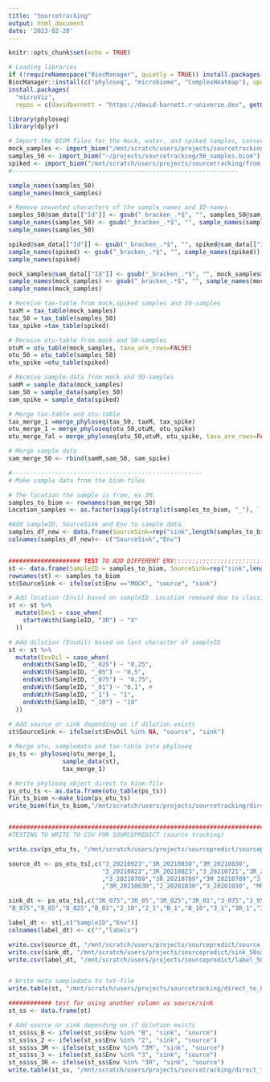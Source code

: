 ```yaml
---
title: "Sourcetracking"
output: html_document
date: '2023-02-20'
---
```


```r
knitr::opts_chunk$set(echo = TRUE)

# Loading libraries
if (!requireNamespace("BiocManager", quietly = TRUE)) install.packages("BiocManager")
BiocManager::install(c("phyloseq", "microbiome", "ComplexHeatmap"), update = FALSE)
install.packages(
  "microViz",
  repos = c(davidbarnett = "https://david-barnett.r-universe.dev", getOption("repos")))

library(phyloseq)
library(dplyr)

# Import the BIOM files for the mock, water, and spiked samples, converted from Kraken2 using, for example, kraken-biom
mock_samples <- import_biom("/mnt/scratch/users/projects/sourcetracking/from_kraken/mock_samples.biom")
samples_50 <- import_biom("~/projects/sourcetracking/50_samples.biom")
spiked <- import_biom("/mnt/scratch/users/projects/sourcetracking/from_kraken/1_10ng_realname.biom")
#---------------------------------------------------------------

sample_names(samples_50)
sample_names(mock_samples)

# Remove unwanted characters of the sample names and ID-names
samples_50@sam_data[["Id"]] <- gsub("_bracken_.*$", "", samples_50@sam_data[["Id"]])
sample_names(samples_50) <- gsub("_bracken_.*$", "", sample_names(samples_50))
sample_names(samples_50)

spiked@sam_data[["Id"]] <- gsub("_bracken_.*$", "", spiked@sam_data[["Id"]])
sample_names(spiked) <- gsub("_bracken_.*$", "", sample_names(spiked))
sample_names(spiked)

mock_samples@sam_data[["Id"]] <- gsub("_bracken_.*$", "", mock_samples@sam_data[["Id"]])
sample_names(mock_samples) <- gsub("_bracken_.*$", "", sample_names(mock_samples))
sample_names(mock_samples)

# Receive tax-table from mock,spiked samples and 50-samples
taxM = tax_table(mock_samples)
tax_50 = tax_table(samples_50)
tax_spike =tax_table(spiked)

# Receive otu-table from mock and 50-samples
otuM = otu_table(mock_samples, taxa_are_rows=FALSE)
otu_50 = otu_table(samples_50)
otu_spike =otu_table(spiked)

# Receive sample-data from mock and 50-samples
samM = sample_data(mock_samples)
sam_50 = sample_data(samples_50)
sam_spike = sample_data(spiked)

# Merge tax-table and otu-table
tax_merge_1 =merge_phyloseq(tax_50, taxM, tax_spike)
otu_merge_1 = merge_phyloseq(otu_50,otuM, otu_spike)
otu_merge_fal = merge_phyloseq(otu_50,otuM, otu_spike, taxa_are_rows=FALSE)

# Merge sample data
sam_merge_50 <- rbind(samM,sam_50, sam_spike)

#-----------------------------------------------------
# Make sample data from the biom-files

# The location the sample is from, ex 3M.
samples_to_biom <- rownames(sam_merge_50)
Location_samples <- as.factor(sapply(strsplit(samples_to_biom, "_"), `[`, 1))

#Add sampleID, SourceSink and Env to sample data.
samples_df_new <- data.frame(SourceSink=rep("sink",length(samples_to_biom)),Env=Location_samples)
colnames(samples_df_new)<- c("SourceSink","Env")


#################### TEST TO ADD DIFFERENT ENV::::::::::::::::::::::::::::
st <- data.frame(SampleID = samples_to_biom, SourceSink=rep("sink",length(samples_to_biom)),Env=Location_samples)
rownames(st) <- samples_to_biom
st$SourceSink <- ifelse(st$Env =="MOCK", "source", "sink")

# Add location (Env1) based on sampleID. Location removed due to classified data, change X to the location where you took the sample
st <- st %>%
  mutate(Env1 = case_when(
    startsWith(SampleID, "3R") ~ "X"
  ))

# Add dilution (Envdil) based on last character of sampleID
st <- st %>%
  mutate(EnvDil = case_when(
    endsWith(SampleID, "_025") ~ "0,25",
    endsWith(SampleID, "_05") ~ "0,5",
    endsWith(SampleID, "_075") ~ "0,75",
    endsWith(SampleID, "_01") ~ "0,1", # 
    endsWith(SampleID, "_1") ~ "1",
    endsWith(SampleID, "_10") ~ "10"
  ))
    
# Add source or sink depending on if dilution exists
st$SourceSink <- ifelse(st$EnvDil %in% NA, "source", "sink")

# Merge otu, sampledata and tax-table into phyloseq
ps_ts <- phyloseq(otu_merge_1, 
               sample_data(st), 
               tax_merge_1)

# Write phyloseq object direct to biom-file
ps_otu_ts <- as.data.frame(otu_table(ps_ts))
fin_ts_biom <-make_biom(ps_otu_ts)
write_biom(fin_ts_biom,"/mnt/scratch/users/projects/sourcetracking/direct_to_biom/complete1.biom")


##############################################################################################
#TESTING TO WRITE TO CSV FOR SOURCEPREDICT (source tracking)

write.csv(ps_otu_ts, "/mnt/scratch/users/projects/sourcepredict/sourcepredict.csv",quote=FALSE) #, row.names=FALSE)

source_dt <- ps_otu_ts[,c("3_20210923","3R_20210830","3M_20210830",
                          "3_20210823","3R_20210823","3_20210721","3R_20210721","3M_20210721"
                          ,"3_20210709","3R_20210709","3M_20210709","3_20210630","3R_20210630"
                          ,"3M_20210630","2_20201030","3_20201030", "MOCK_BC01","MOCK_BC03", "MOCK_BC04","MOCK_BC05","MOCK_BC06")]

sink_dt <- ps_otu_ts[,c("3R_075","3R_05","3R_025","3R_01","3_075","3_05","3_025","3_01","2_075","2_05","2_025","2_01",
"B_075","B_05","B_025","B_01","2_10","2_1","B_1","B_10","3_1","3R_1","3_10")]

label_dt <- st[,c("SampleID","Env")]
colnames(label_dt) <- c("","labels")

write.csv(source_dt, "/mnt/scratch/users/projects/sourcepredict/source_50sample.csv",quote=FALSE)
write.csv(sink_dt, "/mnt/scratch/users/projects/sourcepredict/sink_50sample.csv",quote=FALSE)
write.csv(label_dt, "/mnt/scratch/users/projects/sourcepredict/label_50sample.csv",row.names=FALSE,quote=FALSE)


# Write meta sampledata to txt-file
write.table(st, "/mnt/scratch/users/projects/sourcetracking/direct_to_biom/sampledata_complete1_added.txt",quote=FALSE,sep="\t",row.names = FALSE)

############ test for using another column as source/sink
st_ss <- data.frame(st)

# Add source or sink depending on if dilution exists
st_ss$ss_B <- ifelse(st_ss$Env %in% "B", "sink", "source")
st_ss$ss_2 <- ifelse(st_ss$Env %in% "2", "sink", "source")
st_ss$ss_3M <- ifelse(st_ss$Env %in% "3M", "sink", "source")
st_ss$ss_3 <- ifelse(st_ss$Env %in% "3", "sink", "source")
st_ss$ss_3R <- ifelse(st_ss$Env %in% "3R", "sink", "source")
write.table(st_ss, "/mnt/scratch/users/projects/sourcetracking/direct_to_biom/sampledata_complete1_all_ss_added.txt",quote=FALSE,sep="\t",row.names = FALSE)

```
